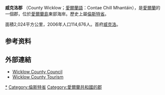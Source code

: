 {{Link style|time=2015-12-11T09:55:04+00:00}}
{{Infobox settlement
|name                   = 威克洛郡
|other_name             = <small>''Contae Chill Mhantáin''</small>
|image_shield           =
|motto = ''Meanma Saor''{{spaces|2}}<small>([[Irish_language|Irish]])</small><br/>"自由精神"
|image_map              = Island of Ireland location map Wicklow.svg
|area_total_km2         = 2024
|area_rank              = [[:en:List_of_Irish_counties_by_area|17th]]
|seat_type              = [[郡治|郡治]]
|seat                   = [[Wicklow|Wicklow]]
|blank_name_sec1        = {{tsl|en|Vehicle registration plates of Ireland|愛爾蘭車輛牌照|車輛牌照}}
|blank_info_sec1        = WW
|population_total       = 136640
|population_rank        = [[:en:List_of_Irish_counties_by_population|15th]]
|government_type        = [[:en:Wicklow_County_Council|郡議會]]
|subdivision_type3      = 下議院
|subdivision_name3      = [[:en:Wicklow_(Dáil_Éireann_constituency)|威克洛]]
|subdivision_type4      = 歐盟議會
|subdivision_name4      = [[:en:East_(European_Parliament_constituency)|東]]
|population_as_of       = 2011
|population_footnotes   = <ref>{{cite web |url=http://census.cso.ie/sapmap2011/Results.aspx?Geog_Type=CTY&Geog_Code=15&CTY=15 |title=County Wicklow |publisher=[[Central_Statistics_Office|Central Statistics Office]] |year=2011 |access-date=2012-09-30 |archive-date=2020-12-18 |archive-url=https://web.archive.org/web/20201218123852/http://census.cso.ie/sapmap2011/Results.aspx?Geog_Type=CTY&Geog_Code=15&CTY=15 |dead-url=no }}</ref>
|subdivision_type       = [[主權國家|國家]]
|subdivision_name       = [[愛爾蘭共和國|愛爾蘭]]
|subdivision_type1      = [[愛爾蘭省份|省份]]
|subdivision_name1      = [[倫斯特省|倫斯特]]
|website                = {{URL|www.wicklow.ie}}
}}
'''威克洛郡''' （County Wicklow；[[愛爾蘭語|愛爾蘭語]]：Contae Chill Mhantáin），是[[愛爾蘭共和國|愛爾蘭]]的一個郡，位於[[愛爾蘭島|愛爾蘭島]]東部海岸。歷史上屬[[倫斯特省|倫斯特省]]。

面積2,024平方公里，2006年人口114,676人。首府[[威克洛|威克洛]]。

{{coord|53|00|N|6|25|W|region:IE_type:adm1st_source:GNS-enwiki|display=title}}

==参考资料==
{{Reflist}}

==外部連結==
{{Wikivoyage}}
* [http://www.wicklow.ie/ Wicklow County Council]{{Wayback|url=http://www.wicklow.ie/ |date=20090127055951 }}
* [http://www.visitwicklow.ie/ Wicklow County Tourism] {{Wayback|url=http://www.visitwicklow.ie/ |date=20210307172738 }}

{{Geographic Location
|North = [[都柏林郡|都柏林郡]]
|South = [[韋克斯福德郡|韋克斯福德郡]] [[File:IRL_COA_County_Wexford_3D.svg|30px]]
|East = [[愛爾蘭海|愛爾蘭海]]
|West = [[基爾代爾郡|基爾代爾郡]] <!-- Commented out: [[File:KildareCrest.png|30px]] -->
|Southwest = [[卡洛郡|卡洛郡]] [[File:Carlow_County_Crest.svg|28px]]
|Centre = 威克洛郡
}}

{{愛爾蘭行政區劃}}
{{DEFAULTSORT:Wicklow}}
[[Category:威克洛郡|*]]
[[Category:倫斯特省|Category:倫斯特省]]
[[Category:愛爾蘭共和國的郡|Category:愛爾蘭共和國的郡]]